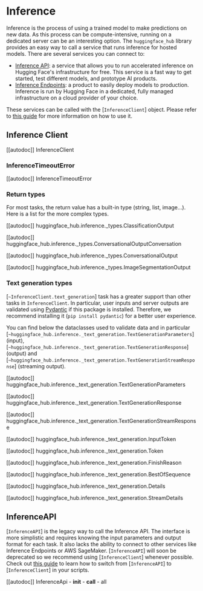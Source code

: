 # Inference

Inference is the process of using a trained model to make predictions on new data. As this process can be compute-intensive,
running on a dedicated server can be an interesting option. The `huggingface_hub` library provides an easy way to call a
service that runs inference for hosted models. There are several services you can connect to:
- [Inference API](https://huggingface.co/docs/api-inference/index): a service that allows you to run accelerated inference
on Hugging Face's infrastructure for free. This service is a fast way to get started, test different models, and
prototype AI products.
- [Inference Endpoints](https://huggingface.co/inference-endpoints): a product to easily deploy models to production.
Inference is run by Hugging Face in a dedicated, fully managed infrastructure on a cloud provider of your choice.

These services can be called with the [`InferenceClient`] object. Please refer to [this guide](../guides/inference)
for more information on how to use it.

## Inference Client

[[autodoc]] InferenceClient

### InferenceTimeoutError

[[autodoc]] InferenceTimeoutError

### Return types

For most tasks, the return value has a built-in type (string, list, image...). Here is a list for the more complex types.

[[autodoc]] huggingface_hub.inference._types.ClassificationOutput

[[autodoc]] huggingface_hub.inference._types.ConversationalOutputConversation

[[autodoc]] huggingface_hub.inference._types.ConversationalOutput

[[autodoc]] huggingface_hub.inference._types.ImageSegmentationOutput

### Text generation types

[`~InferenceClient.text_generation`] task has a greater support than other tasks in `InferenceClient`. In
particular, user inputs and server outputs are validated using [Pydantic](https://docs.pydantic.dev/latest/)
if this package is installed. Therefore, we recommend installing it (`pip install pydantic`)
for a better user experience.

You can find below the dataclasses used to validate data and in particular [`~huggingface_hub.inference._text_generation.TextGenerationParameters`] (input),
[`~huggingface_hub.inference._text_generation.TextGenerationResponse`] (output) and 
[`~huggingface_hub.inference._text_generation.TextGenerationStreamResponse`] (streaming output).

[[autodoc]] huggingface_hub.inference._text_generation.TextGenerationParameters

[[autodoc]] huggingface_hub.inference._text_generation.TextGenerationResponse

[[autodoc]] huggingface_hub.inference._text_generation.TextGenerationStreamResponse

[[autodoc]] huggingface_hub.inference._text_generation.InputToken

[[autodoc]] huggingface_hub.inference._text_generation.Token

[[autodoc]] huggingface_hub.inference._text_generation.FinishReason

[[autodoc]] huggingface_hub.inference._text_generation.BestOfSequence

[[autodoc]] huggingface_hub.inference._text_generation.Details

[[autodoc]] huggingface_hub.inference._text_generation.StreamDetails

## InferenceAPI

[`InferenceAPI`] is the legacy way to call the Inference API. The interface is more simplistic and requires knowing
the input parameters and output format for each task. It also lacks the ability to connect to other services like
Inference Endpoints or AWS SageMaker. [`InferenceAPI`] will soon be deprecated so we recommend using [`InferenceClient`]
whenever possible. Check out [this guide](../guides/inference#legacy-inferenceapi-client) to learn how to switch from
[`InferenceAPI`] to [`InferenceClient`] in your scripts.

[[autodoc]] InferenceApi
    - __init__
    - __call__
    - all

